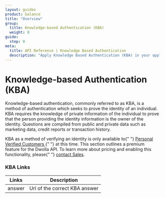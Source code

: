 ```yaml
---
layout: guides
product: balance
title: "Overview"
group:
  title: Knowledge-based Authentication (KBA)
  weight: 8
guide:
  step: 0
meta:
  title: API Reference | Knowledge Based Authentication
  description: "Apply Knowledge Based Authentication (KBA) in your application to verify the identity of a Personal Verified Customer."
---
```


# Knowledge-based Authentication (KBA)

Knowledge-based authentication, commonly referred to as KBA, is a method of authentication which seeks to prove the identity of an individual. KBA requires the knowledge of private information of the individual to prove that the person providing the identity information is the owner of the identity. Questions are compiled from public and private data such as marketing data, credit reports or transaction history.

<AlertBar variation="warning">
  KBA as a method of verifying an identity is only available to{" "}
  <a href="/docs/balance/customer-types#verified-customer">
    Personal Verified Customers
  </a>{" "}
  at this time. This section outlines a premium feature for the Dwolla API. To
  learn more about pricing and enabling this functionality, please{" "}
  <a href="https://www.dwolla.com/contact?b=apidocs">contact Sales</a>.
</AlertBar>

### KBA Links

| Links  | Description                   |
| ------ | ----------------------------- |
| answer | Url of the correct KBA answer |
